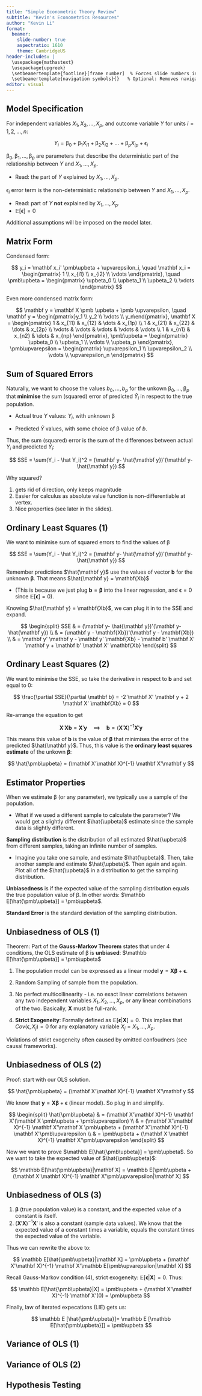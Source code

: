 ```yaml
---
title: "Simple Econometric Theory Review"
subtitle: "Kevin's Econometrics Resources"
author: "Kevin Li"
format:
  beamer:
    slide-number: true
    aspectratio: 1610
    theme: CambridgeUS
header-includes: |
  \usepackage{mathastext}
  \usepackage{upgreek}
  \setbeamertemplate{footline}[frame number]  % Forces slide numbers in footline
  \setbeamertemplate{navigation symbols}{}   % Optional: Removes navigation symbols
editor: visual
---
```


## Model Specification

For independent variables $X_1, X_2, \dots, X_p$, and outcome variable $Y$ for units $i = 1, 2, \dots, n$:

$$
Y_i = \upbeta_0 + \upbeta_1 X_{i1} + \upbeta_2X_{i2} + \dots + \upbeta_p X_{ip} + \upvarepsilon_i
$$

$\upbeta_0, \upbeta_1, \dots, \upbeta_p$ are parameters that describe the deterministic part of the relationship between $Y$ and $X_1, \dots, X_p$.

-   Read: the part of $Y$ explained by $X_1, \dots, X_p$.

$\upvarepsilon_i$ error term is the non-deterministic relationship between $Y$ and $X_1, \dots, X_p$.

-   Read: part of $Y$ **not** explained by $X_1, \dots, X_p$.
-   $\mathbb E[\pmb\upvarepsilon] = 0$

Additional assumptions will be imposed on the model later.

## Matrix Form

Condensed form:

$$
y_i = \mathbf x_i' \pmb\upbeta + \upvarepsilon_i, \quad \mathbf x_i = \begin{pmatrix} 1 \\ x_{i1} \\ x_{i2} \\ \vdots
\end{pmatrix}, \quad \pmb\upbeta = \begin{pmatrix} \upbeta_0 \\ \upbeta_1 \\ \upbeta_2 \\ \vdots
\end{pmatrix}
$$

Even more condensed matrix form:

$$
\mathbf y = \mathbf X \pmb \upbeta + \pmb \upvarepsilon, \quad \mathbf y = \begin{pmatrix}y_1 \\ y_2 \\ \vdots \\ y_n\end{pmatrix}, \mathbf X = \begin{pmatrix} 1 & x_{11} & x_{12} & \dots & x_{1p} \\ 1 & x_{21} & x_{22} & \dots & x_{2p} \\ \vdots & \vdots & \vdots & \vdots & \vdots \\ 1 & x_{n1} & x_{n2} & \dots & x_{np} \end{pmatrix}, \pmb\upbeta = \begin{pmatrix} \upbeta_0 \\ \upbeta_1 \\ \vdots \\ \upbeta_p \end{pmatrix}, \pmb\upvarepsilon = \begin{pmatrix} \upvarepsilon_1  \\ \upvarepsilon_2 \\ \vdots \\ \upvarepsilon_n \end{pmatrix}
$$

## Sum of Squared Errors

Naturally, we want to choose the values $b_0, \dots, b_p$ for the unkown $\upbeta_0, \dots, \upbeta_p$ that **minimise** the sum (squared) error of predicted $\hat Y_i$ in respect to the true population.

-   Actual true $Y$ values: $Y_i$, with unknown $\upbeta$

-   Predicted $\hat Y$ values, with some choice of $\upbeta$ value of $b$.

Thus, the sum (squared) error is the sum of the differences between actual $Y_i$ and predicted $\hat Y_i$:

$$
SSE = \sum(Y_i - \hat Y_i)^2 = (\mathbf y- \hat{\mathbf y})'(\mathbf y- \hat{\mathbf y})
$$

Why squared?

1.  gets rid of direction, only keeps magnitude
2.  Easier for calculus as absolute value function is non-differentiable at vertex.
3.  Nice properties (see later in the slides).

## Ordinary Least Squares (1)

We want to minimise sum of squared errors to find the values of $\upbeta$

$$
SSE = \sum(Y_i - \hat Y_i)^2 = (\mathbf y- \hat{\mathbf y})'(\mathbf y- \hat{\mathbf y})
$$

Remember predictions $\hat{\mathbf y}$ use the values of vector $\mathbf b$ for the unknown $\pmb\upbeta$. That means $\hat{\mathbf y} = \mathbf{Xb}$

-   (This is because we just plug $\mathbf b = \pmb\upbeta$ into the linear regression, and $\pmb\upvarepsilon = 0$ since $\mathbb E[\pmb\upvarepsilon] = 0$).

Knowing $\hat{\mathbf y} = \mathbf{Xb}$, we can plug it in to the SSE and expand.

$$
\begin{split}
SSE & = (\mathbf y- \hat{\mathbf y})'(\mathbf y- \hat{\mathbf y}) \\
& = (\mathbf y - \mathbf{Xb})'(\mathbf y - \mathbf{Xb}) \\
& = \mathbf y' \mathbf y - \mathbf y' \mathbf{Xb} - \mathbf b' \mathbf X' \mathbf y + \mathbf b' \mathbf X' \mathbf{Xb}
\end{split}
$$

## Ordinary Least Squares (2)

We want to minimise the SSE, so take the derivative in respect to $\mathbf b$ and set equal to 0:

$$
\frac{\partial SSE}{\partial \mathbf b} = -2 \mathbf X' \mathbf y + 2 \mathbf X' \mathbf{Xb} = 0
$$

Re-arrange the equation to get

$$
\mathbf X'\mathbf{Xb} = \mathbf X' \mathbf y \quad \implies \quad \mathbf b = (\mathbf X'\mathbf X)^{-1} \mathbf X'\mathbf y
$$

This means this value of $\mathbf b$ is the value of $\pmb\upbeta$ that minimises the error of the predicted $\hat{\mathbf y}$. Thus, this value is the **ordinary least squares estimate** of the unkown $\pmb\upbeta$:

$$
\hat{\pmb\upbeta} = (\mathbf X'\mathbf X)^{-1} \mathbf X'\mathbf y
$$

## Estimator Properties

When we estimate $\upbeta$ (or any parameter), we typically use a sample of the population.

-   What if we used a different sample to calculate the parameter? We would get a slightly different $\hat{\upbeta}$ estimate since the sample data is slightly different.

**Sampling distribution** is the distribution of all estimated $\hat{\upbeta}$ from different samples, taking an infinite number of samples.

-   Imagine you take one sample, and estimate $\hat{\upbeta}$. Then, take another sample and estimate $\hat{\upbeta}$. Then again and again. Plot all of the $\hat{\upbeta}$ in a distribution to get the sampling distribution.

**Unbiasedness** is if the expected value of the sampling distribution equals the true population value of $\upbeta$. In other words: $\mathbb E[\hat{\pmb\upbeta}] = \pmb\upbeta$.

**Standard Error** is the standard deviation of the sampling distribution.

## Unbiasedness of OLS (1)

Theorem: Part of the **Gauss-Markov Theorem** states that under 4 conditions, the OLS estimate of $\upbeta$ is **unbiased**: $\mathbb E[\hat{\pmb\upbeta}] = \pmb\upbeta$

1.  The population model can be expressed as a linear model $\mathbf y = \mathbf X \pmb\upbeta + \pmb\upvarepsilon$.

2.  Random Sampling of sample from the population.

3.  No perfect multicollinearity - i.e. no exact linear correlations between any two independent variables $X_1, X_2, \dots, X_p$, or any linear combinations of the two. Basically, $\mathbf X$ must be full-rank.

4.  **Strict Exogeneity**: Formally defined as $\mathbb E[\pmb\upvarepsilon|\mathbf X] = 0$. This implies that $Cov(\upvarepsilon, X_j) = 0$ for any explanatory variable $X_j = X_1, \dots, X_p$.

Violations of strict exogeneity often caused by omitted confoudners (see causal frameworks).

## Unbiasedness of OLS (2)

Proof: start with our OLS solution.

$$
\hat{\pmb\upbeta} = (\mathbf X'\mathbf X)^{-1} \mathbf X'\mathbf y
$$

We know that $\mathbf y = \mathbf X \pmb\upbeta + \pmb\upvarepsilon$ (linear model). So plug in and simplify.

$$
\begin{split}
\hat{\pmb\upbeta} & = (\mathbf X'\mathbf X)^{-1} \mathbf X'(\mathbf X \pmb\upbeta + \pmb\upvarepsilon) \\
& = (\mathbf X'\mathbf X)^{-1} \mathbf X'\mathbf X \pmb\upbeta + (\mathbf X'\mathbf X)^{-1} \mathbf X'\pmb\upvarepsilon \\
& = \pmb\upbeta + (\mathbf X'\mathbf X)^{-1} \mathbf X'\pmb\upvarepsilon
\end{split}
$$

Now we want to prove $\mathbb E[\hat{\pmb\upbeta}] = \pmb\upbeta$. So we want to take the expected value of $\hat{\pmb\upbeta}$:

$$
\mathbb E[\hat{\pmb\upbeta}|\mathbf X] = \mathbb E[\pmb\upbeta + (\mathbf X'\mathbf X)^{-1} \mathbf X'\pmb\upvarepsilon|\mathbf X]
$$

## Unbiasedness of OLS (3)

1.  $\pmb\upbeta$ (true population value) is a constant, and the expected value of a constant is itself.
2.  $(\mathbf X'\mathbf X)^{-1} \mathbf X'$ is also a constant (sample data values). We know that the expected value of a constant times a variable, equals the constant times the expected value of the variable.

Thus we can rewrite the above to:

$$
\mathbb E[\hat{\pmb\upbeta}|\mathbf X] = \pmb\upbeta + (\mathbf X'\mathbf X)^{-1} \mathbf X'\mathbb E[\pmb\upvarepsilon|\mathbf X]
$$

Recall Gauss-Markov condition (4), strict exogeneity: $\mathbb E[\pmb\upvarepsilon|\mathbf X] = 0$. Thus:

$$
\mathbb E[\hat{\pmb\upbeta}|X] = \pmb\upbeta + (\mathbf X'\mathbf X)^{-1} \mathbf X'(0) = \pmb\upbeta
$$

Finally, law of iterated expecations (LIE) gets us:

$$
\mathbb E [\hat{\pmb\upbeta}]= \mathbb E [\mathbb E[\hat{\pmb\upbeta}]] = \pmb\upbeta
$$

## Variance of OLS (1)

## Variance of OLS (2)

## Hypothesis Testing